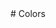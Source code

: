 
<Meta title="Style Guide/Colors" />
# Colors
<br />
<ColorPalette>
  <ColorItem
    title="Primary"
    subtitle="Gun Powder"
    colors={{
      Primary110: "#323145",
      Primary100: "#3f3d56",
      Primary90: "#636176",
      Primary15: "#bdbcc6",
      Primary10: "#e1e1e6",
    }}
  />
  <ColorItem
    title="Secondary"
    subtitle="Chrome Yellow"
    colors={{
      Primary110: "#c7861e",
      Primary100: "#f9a826",
      Primary90: "#fab951",
      Primary15: "#ffd288",
      Primary10: "#fefbf6",
    }}
  />
  <ColorItem
    title="Success"
    subtitle="Celadon Green"
    colors={{
      Primary110: "#0d6a5e",
      Primary100: "#108575",
      Primary90: "#70b6ac",
      Primary15: "#b7dad6",
      Primary10: "#cfe7e3",
    }}
  />
  <ColorItem
    title="Danger"
    subtitle="Jasper"
    colors={{
      Primary110: "#af2e2e",
      Primary100: "#db3939",
      Primary90: "#e26161",
      Primary15: "#f4c4c4",
      Primary10: "#f8d7d7",
    }}
  />
  <ColorItem
    title="Neutral"
    subtitle="Greyscale"
    colors={{
      Black: "#000000",
      Neutral100: "#060609",
      Neutral90: "#13121a",
      Neutral80: "#262534",
      Neutral70: "#3f3d56",
      Neutral15: "#cfcfd6",
      Neutral10: "#f3f3f6",
      White: "#ffffff",
    }}
  />
</ColorPalette>

